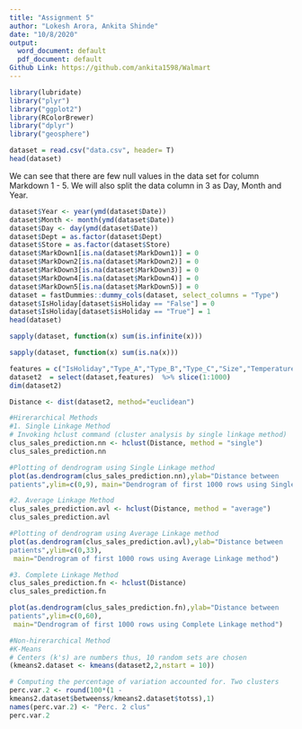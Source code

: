 ---
title: "Assignment 5"
author: "Lokesh Arora, Ankita Shinde"
date: "10/8/2020"
output:
  word_document: default
  pdf_document: default
Github Link: https://github.com/ankita1598/Walmart
---
```{r}
library(lubridate)
library("plyr")
library("ggplot2")
library(RColorBrewer)
library("dplyr")
library("geosphere")
```

```{r}
dataset = read.csv("data.csv", header= T)
head(dataset)
```

We can see that there are few null values in the data set for column Markdown 1 - 5. We will also split the data column in 3 as Day, Month and Year.

```{r}
dataset$Year <- year(ymd(dataset$Date))
dataset$Month <- month(ymd(dataset$Date)) 
dataset$Day <- day(ymd(dataset$Date))
dataset$Dept = as.factor(dataset$Dept)
dataset$Store = as.factor(dataset$Store)
dataset$MarkDown1[is.na(dataset$MarkDown1)] = 0
dataset$MarkDown2[is.na(dataset$MarkDown2)] = 0
dataset$MarkDown3[is.na(dataset$MarkDown3)] = 0
dataset$MarkDown4[is.na(dataset$MarkDown4)] = 0
dataset$MarkDown5[is.na(dataset$MarkDown5)] = 0
dataset = fastDummies::dummy_cols(dataset, select_columns = "Type")
dataset$IsHoliday[dataset$isHoliday == "False"] = 0
dataset$IsHoliday[dataset$isHoliday == "True"] = 1
head(dataset)
```

```{r}
sapply(dataset, function(x) sum(is.infinite(x)))
```
```{r}
sapply(dataset, function(x) sum(is.na(x)))
```

```{r}
features = c("IsHoliday","Type_A","Type_B","Type_C","Size","Temperature","Fuel_Price","CPI","Unemployment","Year","Month","Day")
dataset2  = select(dataset,features)  %>% slice(1:1000)
dim(dataset2)
```

```{r}
Distance <- dist(dataset2, method="euclidean")
```
```{r}
#Hirerarchical Methods
#1. Single Linkage Method
# Invoking hclust command (cluster analysis by single linkage method)
clus_sales_prediction.nn <- hclust(Distance, method = "single")
clus_sales_prediction.nn
```

```{r}
#Plotting of dendrogram using Single Linkage method
plot(as.dendrogram(clus_sales_prediction.nn),ylab="Distance between
patients",ylim=c(0,9), main="Dendrogram of first 1000 rows using Single Linkage method")
```
```{r}
#2. Average Linkage Method
clus_sales_prediction.avl <- hclust(Distance, method = "average")
clus_sales_prediction.avl
```

```{r}
#Plotting of dendrogram using Average Linkage method
plot(as.dendrogram(clus_sales_prediction.avl),ylab="Distance between
patients",ylim=c(0,33),
 main="Dendrogram of first 1000 rows using Average Linkage method")
```

```{r}
#3. Complete Linkage Method
clus_sales_prediction.fn <- hclust(Distance)
clus_sales_prediction.fn

```
```{r}
plot(as.dendrogram(clus_sales_prediction.fn),ylab="Distance between
patients",ylim=c(0,60),
 main="Dendrogram of first 1000 rows using Complete Linkage method")
```
```{r}
#Non-hirerarchical Method
#K-Means
# Centers (k's) are numbers thus, 10 random sets are chosen
(kmeans2.dataset <- kmeans(dataset2,2,nstart = 10))

```

```{r}
# Computing the percentage of variation accounted for. Two clusters
perc.var.2 <- round(100*(1 -
kmeans2.dataset$betweenss/kmeans2.dataset$totss),1)
names(perc.var.2) <- "Perc. 2 clus"
perc.var.2

```

```{r}
```












